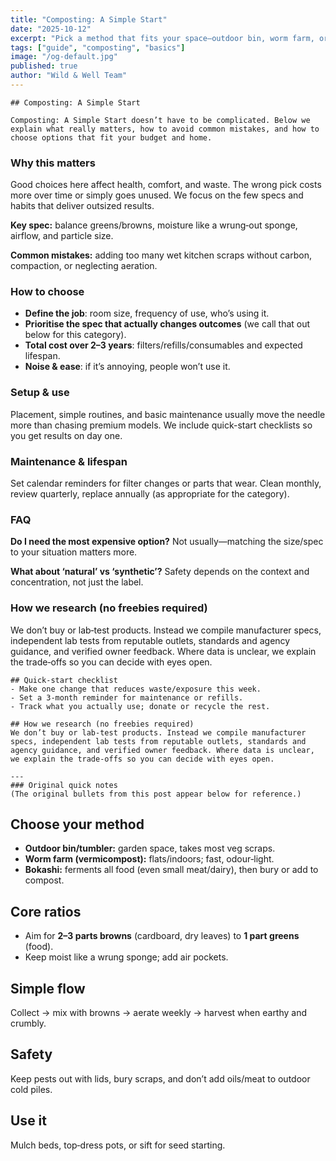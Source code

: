 ```yaml
---
title: "Composting: A Simple Start"
date: "2025-10-12"
excerpt: "Pick a method that fits your space—outdoor bin, worm farm, or bokashi—and keep it balanced."
tags: ["guide", "composting", "basics"]
image: "/og-default.jpg"
published: true
author: "Wild & Well Team"
---
```





<AffiliateNotice />

    ## Composting: A Simple Start

    Composting: A Simple Start doesn’t have to be complicated. Below we explain what really matters, how to avoid common mistakes, and how to choose options that fit your budget and home.

### Why this matters
Good choices here affect health, comfort, and waste. The wrong pick costs more over time or simply goes unused. We focus on the few specs and habits that deliver outsized results.

**Key spec:** balance greens/browns, moisture like a wrung‑out sponge, airflow, and particle size.

**Common mistakes:** adding too many wet kitchen scraps without carbon, compaction, or neglecting aeration.

### How to choose
- **Define the job**: room size, frequency of use, who’s using it.
- **Prioritise the spec that actually changes outcomes** (we call that out below for this category).
- **Total cost over 2–3 years**: filters/refills/consumables and expected lifespan.
- **Noise & ease**: if it’s annoying, people won’t use it.

### Setup & use
Placement, simple routines, and basic maintenance usually move the needle more than chasing premium models. We include quick-start checklists so you get results on day one.

### Maintenance & lifespan
Set calendar reminders for filter changes or parts that wear. Clean monthly, review quarterly, replace annually (as appropriate for the category).

### FAQ
**Do I need the most expensive option?** Not usually—matching the size/spec to your situation matters more.

**What about ‘natural’ vs ‘synthetic’?** Safety depends on the context and concentration, not just the label.

### How we research (no freebies required)
We don’t buy or lab‑test products. Instead we compile manufacturer specs, independent lab tests from reputable outlets, standards and agency guidance, and verified owner feedback. Where data is unclear, we explain the trade‑offs so you can decide with eyes open.

    ## Quick-start checklist
    - Make one change that reduces waste/exposure this week.
    - Set a 3‑month reminder for maintenance or refills.
    - Track what you actually use; donate or recycle the rest.

    ## How we research (no freebies required)
    We don’t buy or lab‑test products. Instead we compile manufacturer specs, independent lab tests from reputable outlets, standards and agency guidance, and verified owner feedback. Where data is unclear, we explain the trade‑offs so you can decide with eyes open.

    ---
    ### Original quick notes
    (The original bullets from this post appear below for reference.)

## Choose your method
- **Outdoor bin/tumbler:** garden space, takes most veg scraps.  
- **Worm farm (vermicompost):** flats/indoors; fast, odour‑light.  
- **Bokashi:** ferments all food (even small meat/dairy), then bury or add to compost.

## Core ratios
- Aim for **2–3 parts browns** (cardboard, dry leaves) to **1 part greens** (food).  
- Keep moist like a wrung sponge; add air pockets.

## Simple flow
Collect → mix with browns → aerate weekly → harvest when earthy and crumbly.

## Safety
Keep pests out with lids, bury scraps, and don’t add oils/meat to outdoor cold piles.

## Use it
Mulch beds, top‑dress pots, or sift for seed starting.
